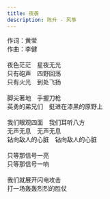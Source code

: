 ```yaml
---
title: 夜袭
description: 陈升 - 风筝
---
```


作词：黄莹<br />作曲：李健<br /><br />夜色茫茫　星夜无光<br />只有砲声　四野回荡<br />只有火光　到处飞扬<br /><br />脚尖著地　手握刀枪<br />英勇的弟兄们　挺进在漆黑的原野上<br /><br />我们眼观四面　我们耳听八方<br />无声无息　无声无息<br />钻向敌人的心脏　钻向敌人的心脏<br /><br />只等那信号一亮<br />只等那信号一响<br /><br />我们就展开闪电攻击<br />打一场轰轰烈烈的胜仗